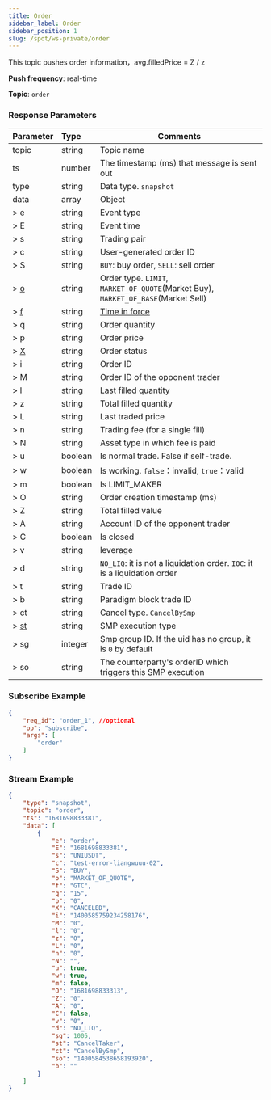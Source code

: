 ```yaml
---
title: Order
sidebar_label: Order
sidebar_position: 1
slug: /spot/ws-private/order
---
```


<p>This topic pushes order information，avg.filledPrice = Z / z</p>
<p><b>Push frequency</b>: real-time</p>
<p><b>Topic</b>: <code>order</code></p>

### Response Parameters
| Parameter | Type | Comments|
|:----- |:-----|----- |
|topic |string |Topic name |
|ts |number |The timestamp (ms) that message is sent out |
|type |string |Data type. `snapshot`|
|data |array |Object |
|> e | string | Event type |
|> E | string | Event time |
|> s | string | Trading pair |
|> c | string | User-generated order ID |
|> S | string | `BUY`: buy order, `SELL`: sell order |
|> [o](../enum#ordertype) | string | Order type. `LIMIT`, `MARKET_OF_QUOTE`(Market Buy), `MARKET_OF_BASE`(Market Sell) |
|> [f](../enum#timeinforce) | string | <a href="https://www.bybit.com/en-US/help-center/bybitHC_Article?language=en_US&id=000001044">Time in force</a> |
|> q | string | Order quantity |
|> p | string | Order price |
|> [X](../enum#orderstatus) | string | Order status |
|> i | string | Order ID |
|> M | string | Order ID of the opponent trader |
|> l | string | Last filled quantity |
|> z | string | Total filled quantity |
|> L | string | Last traded price |
|> n | string | Trading fee (for a single fill) |
|> N | string | Asset type in which fee is paid |
|> u | boolean | Is normal trade. False if self-trade. |
|> w | boolean | Is working. <code>false</code>：invalid; <code>true</code>：valid |
|> m | boolean | Is LIMIT_MAKER |
|> O | string | Order creation timestamp (ms) |
|> Z | string | Total filled value |
|> A | string | Account ID of the opponent trader |
|> C | boolean | Is closed |
|> v | string | leverage |
|> d | string | `NO_LIQ`: it is not a liquidation order. `IOC`: it is a liquidation order|
|> t | string | Trade ID |
|> b | string | Paradigm block trade ID |
|> ct | string | Cancel type. `CancelBySmp` |
|> [st](../enum#smptype) | string | SMP execution type |
|> sg | integer | Smp group ID. If the uid has no group, it is `0` by default |
|> so | string | The counterparty's orderID which triggers this SMP execution |

### Subscribe Example

```json
{
    "req_id": "order_1", //optional
    "op": "subscribe",
    "args": [
        "order"
    ]
}
```

### Stream Example

```json
{
    "type": "snapshot",
    "topic": "order",
    "ts": "1681698833381",
    "data": [
        {
            "e": "order",
            "E": "1681698833381",
            "s": "UNIUSDT",
            "c": "test-error-liangwuuu-02",
            "S": "BUY",
            "o": "MARKET_OF_QUOTE",
            "f": "GTC",
            "q": "15",
            "p": "0",
            "X": "CANCELED",
            "i": "1400585759234258176",
            "M": "0",
            "l": "0",
            "z": "0",
            "L": "0",
            "n": "0",
            "N": "",
            "u": true,
            "w": true,
            "m": false,
            "O": "1681698833313",
            "Z": "0",
            "A": "0",
            "C": false,
            "v": "0",
            "d": "NO_LIQ",
            "sg": 1005,
            "st": "CancelTaker",
            "ct": "CancelBySmp",
            "so": "1400584538658193920",
            "b": ""
        }
    ]
}
```
